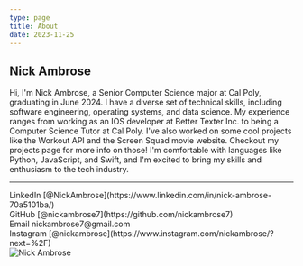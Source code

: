 ```yaml
---
type: page
title: About
date: 2023-11-25
---
```


## Nick Ambrose

Hi, I'm Nick Ambrose, a Senior Computer Science major at Cal Poly, graduating in June 2024. 
I have a diverse set of technical skills, including software engineering, operating systems, and data science. 
My experience ranges from working as an IOS developer at Better Texter Inc. to being a Computer Science Tutor at Cal Poly. 
I've also worked on some cool projects like the Workout API and the Screen Squad movie website. 
Checkout my projects page for more info on those! 
I'm comfortable with languages like Python, JavaScript, and Swift, and I'm excited to bring my skills and enthusiasm to the tech industry.

---

<div style={{ display: 'flex', alignItems: 'center', justifyContent: 'space-between' }}>
  <div>
    LinkedIn [@NickAmbrose](https://www.linkedin.com/in/nick-ambrose-70a5101ba/)
    <br />
    GitHub [@nickambrose7](https://github.com/nickambrose7)
    <br />
    Email nickambrose7@gmail.com
    <br />
    Instagram [@nickambrose](https://www.instagram.com/nickambrose/?next=%2F)
  </div>
  <Image
    src="/images/Head_shot.jpg"
    alt="Nick Ambrose"
    width={300}
    height={500}
    priority
    className="next-image"
  />
</div>

